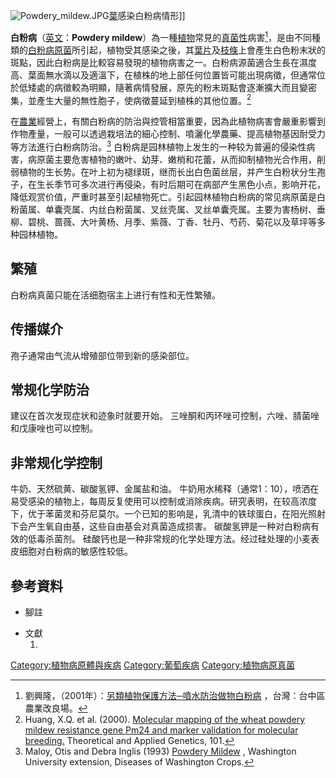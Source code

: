[[File:Powdery_mildew.JPG|thumb]][[葉|葉]]感染白粉病情形]]

'''白粉病'''（[[英文|英文]]：'''Powdery mildew'''）為一種[[植物|植物]]常見的[[真菌|真菌性]]病害<ref>劉興隆，（2001年）：[http://www.coa.gov.tw/view.php?catid=3884 另類植物保護方法─噴水防治做物白粉病] {{Wayback|url=http://www.coa.gov.tw/view.php?catid=3884 |date=20150315040700 }}，台灣：台中區農業改良場。</ref>，是由不同種類的[[白粉菌目|白粉病原菌]]所引起，植物受其感染之後，其[[葉|葉片]]及[[莖|枝條]]上會產生白色粉末狀的斑點，因此白粉病是比較容易發現的植物病害之一。白粉病源菌適合生長在濕度高、葉面無水滴以及適溫下，在植株的地上部任何位置皆可能出現病徵，但通常位於低矮處的病徵較為明顯，隨著病情發展，原先的粉末斑點會逐漸擴大而且變密集，並產生大量的無性胞子，使病徵蔓延到植株的其他位置。<ref name="Huang">Huang, X.Q. et al.  (2000).  [http://www.springerlink.com/content/engc84epbg6feqvk/fulltext.pdf Molecular mapping of the wheat powdery mildew resistance gene Pm24 and marker validation for molecular breeding.]{{Dead link|date=2020年3月 |bot=InternetArchiveBot |fix-attempted=yes }}  Theoretical and Applied Genetics, 101.</ref>

在[[農業|農業]]經營上，有關白粉病的防治與控管相當重要，因為此植物病害會嚴重影響到作物產量，一般可以透過栽培法的細心控制、噴灑化學農藥、提高植物基因耐受力等方法進行白粉病防治。<ref name="Maloy">Maloy, Otis and Debra Inglis (1993) [http://pnw-ag.wsu.edu/smallgrains/Powdery%20Mildew.html Powdery Mildew] {{Wayback|url=http://pnw-ag.wsu.edu/smallgrains/Powdery%20Mildew.html |date=20021223083553 }} , Washington University extension, Diseases of Washington Crops.</ref>
白粉病是园林植物上发生的一种较为普遍的侵染性病害，病原菌主要危害植物的嫩叶、幼芽、嫩梢和花蕾，从而抑制植物光合作用，削弱植物的生长势。在叶上初为褪绿斑，继而长出白色菌丝层，并产生白粉状分生孢子，在生长季节可多次进行再侵染，有时后期可在病部产生黑色小点，影响开花，降低观赏价值，严重时甚至引起植物死亡。引起园林植物白粉病的常见病原菌是白粉菌属、单囊壳属、内丝白粉菌属、叉丝壳属、叉丝单囊壳属。主要为害杨树、垂柳、碧桃、蔷薇、大叶黄杨、月季、紫薇、丁香、牡丹、芍药、菊花以及草坪等多种园林植物。
==繁殖==
白粉病真菌只能在活细胞宿主上进行有性和无性繁殖。
==传播媒介==
孢子通常由气流从增殖部位带到新的感染部位。
==常规化学防治==
建议在首次发现症状和迹象时就要开始。
三唑酮和丙环唑可控制，六唑、腈菌唑和戊康唑也可以控制。
==非常规化学控制==
牛奶、天然硫黄、碳酸氢钾、金属盐和油。
牛奶用水稀释（通常1：10），喷洒在易受感染的植物上，每周反复使用可以控制或消除疾病。研究表明，在较高浓度下，优于苯菌灵和芬尼莫尔。一个已知的影响是，乳清中的铁球蛋白，在阳光照射下会产生氧自由基，这些自由基会对真菌造成损害。
碳酸氢钾是一种对白粉病有效的低毒杀菌剂。
硅酸钙也是一种非常规的化学处理方法。经过硅处理的小麦表皮细胞对白粉病的敏感性较低。
== 參考資料 ==
*腳註
<div class="references-small">
{{reflist|2}}
</div>

*文獻
*#

{{葡萄栽培|state = collapsed}}

{{Authority control}}
[[Category:植物病原體與疾病|Category:植物病原體與疾病]]
[[Category:葡萄疾病|Category:葡萄疾病]]
[[Category:植物病原真菌|Category:植物病原真菌]]
